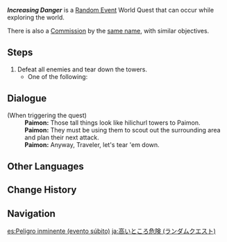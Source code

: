 {{About|the [[Random Event]]|the [[Commission]]|Increasing Danger}}
{{Quest Infobox
|id             = 5
|title          = Increasing Danger
|image          = Increasing Danger Random Event.png
|type           = World
|group          = Random Event
|region         = Mondstadt
|startLocation  = [[Mondstadt]]
|otherRewards   = AR Dependent Rewards
|characters     = Paimon;Traveler
}}
'''''Increasing Danger''''' is a [[Random Event]] World Quest that can occur while exploring the world.

There is also a [[Commission]] by the [[Increasing Danger|same name]], with similar objectives.

==Steps==
# Defeat all enemies and tear down the towers. {{Enemy List|Hilichurl*3}}
#* One of the following: {{Enemy List|Blazing Axe Mitachurl;Hilichurl Berserker}}

==Dialogue==
<!--{{Quest Description|}}
-->{{Dialogue Start}}
;(When triggering the quest)
:'''Paimon:''' Those tall things look like hilichurl towers to Paimon.
:'''Paimon:''' They must be using them to scout out the surrounding area and plan their next attack.
:'''Paimon:''' Anyway, Traveler, let's tear 'em down.
{{Dialogue End}}

==Other Languages==
{{Other Languages|Increasing Danger}}

==Change History==
{{Change History|1.0}}

==Navigation==
{{Quests by Type Navbox|type=Random Events}}

[[es:Peligro inminente (evento súbito)]]
[[ja:高いところ危険 (ランダムクエスト)]]